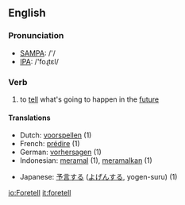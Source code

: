 ==English==
=== Pronunciation ===
*[[w:SAMPA|SAMPA]]: /'/
*[[w:IPA|IPA]]: /'foɻtεl/

=== Verb ===
{{irregverb|'''to foretell'''|'''[[foretells]]'''|'''[[foretold]]'''|'''[[foretold]]'''|'''[[foretelling]]'''}}

# to [[tell]] what's going to happen in the [[future]]

==== Translations ====
{{top}}
*Dutch: [[voorspellen]] (1)
*French: [[prédire]] (1)
*German: [[vorhersagen]] (1)
*Indonesian: [[ramal|meramal]] (1), [[ramal|meramalkan]] (1)
{{mid}}
*Japanese: [[予言]]する ([[よげん]]する, yogen-suru) (1)
{{bottom}}

[[io:Foretell]]
[[it:foretell]]